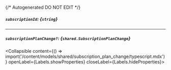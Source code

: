 {/* Autogenerated DO NOT EDIT  */}

##### `subscriptionId`: *{`string`}*

---
##### `subscriptionPlanChange?`: *{`shared.SubscriptionPlanChange`}*
<Collapsible content={() => import('/content/models/shared/subscription_plan_change/typescript.mdx')} openLabel={Labels.showProperties} closeLabel={Labels.hideProperties}>
</Collapsible>


